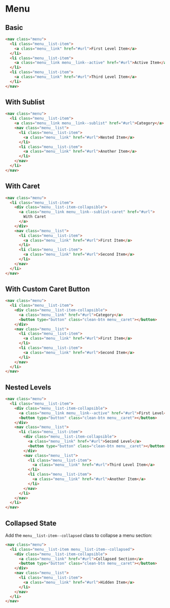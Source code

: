 # Menu

## Basic

```html
<nav class="menu">
  <li class="menu__list-item">
    <a class="menu__link" href="#url">First Level Item</a>
  </li>
  <li class="menu__list-item">
    <a class="menu__link menu__link--active" href="#url">Active Item</a>
  </li>
  <li class="menu__list-item">
    <a class="menu__link" href="#url">Third Level Item</a>
  </li>
</nav>
```

## With Sublist

```html
<nav class="menu">
  <li class="menu__list-item">
    <a class="menu__link menu__link--sublist" href="#url">Category</a>
    <nav class="menu__list">
      <li class="menu__list-item">
        <a class="menu__link" href="#url">Nested Item</a>
      </li>
      <li class="menu__list-item">
        <a class="menu__link" href="#url">Another Item</a>
      </li>
    </nav>
  </li>
</nav>
```

## With Caret

```html
<nav class="menu">
  <li class="menu__list-item">
    <div class="menu__list-item-collapsible">
      <a class="menu__link menu__link--sublist-caret" href="#url">
        With Caret
      </a>
    </div>
    <nav class="menu__list">
      <li class="menu__list-item">
        <a class="menu__link" href="#url">First Item</a>
      </li>
      <li class="menu__list-item">
        <a class="menu__link" href="#url">Second Item</a>
      </li>
    </nav>
  </li>
</nav>
```

## With Custom Caret Button

```html
<nav class="menu">
  <li class="menu__list-item">
    <div class="menu__list-item-collapsible">
      <a class="menu__link" href="#url">Category</a>
      <button type="button" class="clean-btn menu__caret"></button>
    </div>
    <nav class="menu__list">
      <li class="menu__list-item">
        <a class="menu__link" href="#url">First Item</a>
      </li>
      <li class="menu__list-item">
        <a class="menu__link" href="#url">Second Item</a>
      </li>
    </nav>
  </li>
</nav>
```

## Nested Levels

```html
<nav class="menu">
  <li class="menu__list-item">
    <div class="menu__list-item-collapsible">
      <a class="menu__link menu__link--active" href="#url">First Level</a>
      <button type="button" class="clean-btn menu__caret"></button>
    </div>
    <nav class="menu__list">
      <li class="menu__list-item">
        <div class="menu__list-item-collapsible">
          <a class="menu__link" href="#url">Second Level</a>
          <button type="button" class="clean-btn menu__caret"></button>
        </div>
        <nav class="menu__list">
          <li class="menu__list-item">
            <a class="menu__link" href="#url">Third Level Item</a>
          </li>
          <li class="menu__list-item">
            <a class="menu__link" href="#url">Another Item</a>
          </li>
        </nav>
      </li>
    </nav>
  </li>
</nav>
```

## Collapsed State

Add the `menu__list-item--collapsed` class to collapse a menu section:

```html
<nav class="menu">
  <li class="menu__list-item menu__list-item--collapsed">
    <div class="menu__list-item-collapsible">
      <a class="menu__link" href="#url">Collapsed Section</a>
      <button type="button" class="clean-btn menu__caret"></button>
    </div>
    <nav class="menu__list">
      <li class="menu__list-item">
        <a class="menu__link" href="#url">Hidden Item</a>
      </li>
    </nav>
  </li>
</nav>
```
